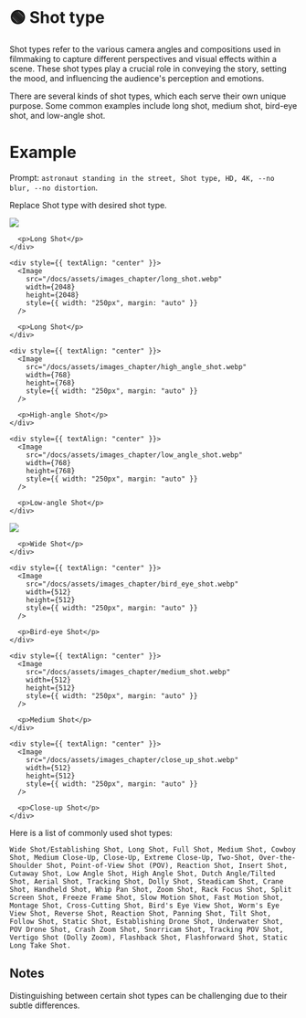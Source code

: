 
# 🟢 Shot type

Shot types refer to the various camera angles and compositions used in filmmaking to capture different perspectives and visual effects within a scene. These shot types play a crucial role in conveying the story, setting the mood, and influencing the audience's perception and emotions.

There are several kinds of shot types, which each serve their own unique purpose. Some common examples include long shot, medium shot, bird-eye shot, and low-angle shot.

# Example

Prompt: `astronaut standing in the street, Shot type, HD, 4K, --no blur, --no distortion`.

Replace Shot type with desired shot type.

<div>
  <div
    style={{ display: "flex", justifyContent: "center", marginBottom: "40px" }}
  >
    <div style={{ textAlign: "center" }}>
      <Image
        src="/docs/assets/images_chapter/extreme_long_shot.webp"
        width={2048}
        height={2048}
        style={{ width: "250px", margin: "auto" }}
      />

      <p>Long Shot</p>
    </div>

    <div style={{ textAlign: "center" }}>
      <Image
        src="/docs/assets/images_chapter/long_shot.webp"
        width={2048}
        height={2048}
        style={{ width: "250px", margin: "auto" }}
      />

      <p>Long Shot</p>
    </div>

    <div style={{ textAlign: "center" }}>
      <Image
        src="/docs/assets/images_chapter/high_angle_shot.webp"
        width={768}
        height={768}
        style={{ width: "250px", margin: "auto" }}
      />

      <p>High-angle Shot</p>
    </div>

    <div style={{ textAlign: "center" }}>
      <Image
        src="/docs/assets/images_chapter/low_angle_shot.webp"
        width={768}
        height={768}
        style={{ width: "250px", margin: "auto" }}
      />

      <p>Low-angle Shot</p>
    </div>
  </div>

  <div style={{ display: "flex", justifyContent: "center" }}>
    <div style={{ textAlign: "center" }}>
      <Image
        src="/docs/assets/images_chapter/wide_shot.webp"
        width={768}
        height={768}
        style={{ width: "250px", margin: "auto" }}
      />

      <p>Wide Shot</p>
    </div>

    <div style={{ textAlign: "center" }}>
      <Image
        src="/docs/assets/images_chapter/bird_eye_shot.webp"
        width={512}
        height={512}
        style={{ width: "250px", margin: "auto" }}
      />

      <p>Bird-eye Shot</p>
    </div>

    <div style={{ textAlign: "center" }}>
      <Image
        src="/docs/assets/images_chapter/medium_shot.webp"
        width={512}
        height={512}
        style={{ width: "250px", margin: "auto" }}
      />

      <p>Medium Shot</p>
    </div>

    <div style={{ textAlign: "center" }}>
      <Image
        src="/docs/assets/images_chapter/close_up_shot.webp"
        width={512}
        height={512}
        style={{ width: "250px", margin: "auto" }}
      />

      <p>Close-up Shot</p>
    </div>
  </div>
</div>

Here is a list of commonly used shot types:

```text
Wide Shot/Establishing Shot, Long Shot, Full Shot, Medium Shot, Cowboy Shot, Medium Close-Up, Close-Up, Extreme Close-Up, Two-Shot, Over-the-Shoulder Shot, Point-of-View Shot (POV), Reaction Shot, Insert Shot, Cutaway Shot, Low Angle Shot, High Angle Shot, Dutch Angle/Tilted Shot, Aerial Shot, Tracking Shot, Dolly Shot, Steadicam Shot, Crane Shot, Handheld Shot, Whip Pan Shot, Zoom Shot, Rack Focus Shot, Split Screen Shot, Freeze Frame Shot, Slow Motion Shot, Fast Motion Shot, Montage Shot, Cross-Cutting Shot, Bird's Eye View Shot, Worm's Eye View Shot, Reverse Shot, Reaction Shot, Panning Shot, Tilt Shot, Follow Shot, Static Shot, Establishing Drone Shot, Underwater Shot, POV Drone Shot, Crash Zoom Shot, Snorricam Shot, Tracking POV Shot, Vertigo Shot (Dolly Zoom), Flashback Shot, Flashforward Shot, Static Long Take Shot.
```

## Notes

Distinguishing between certain shot types can be challenging due to their subtle differences.
